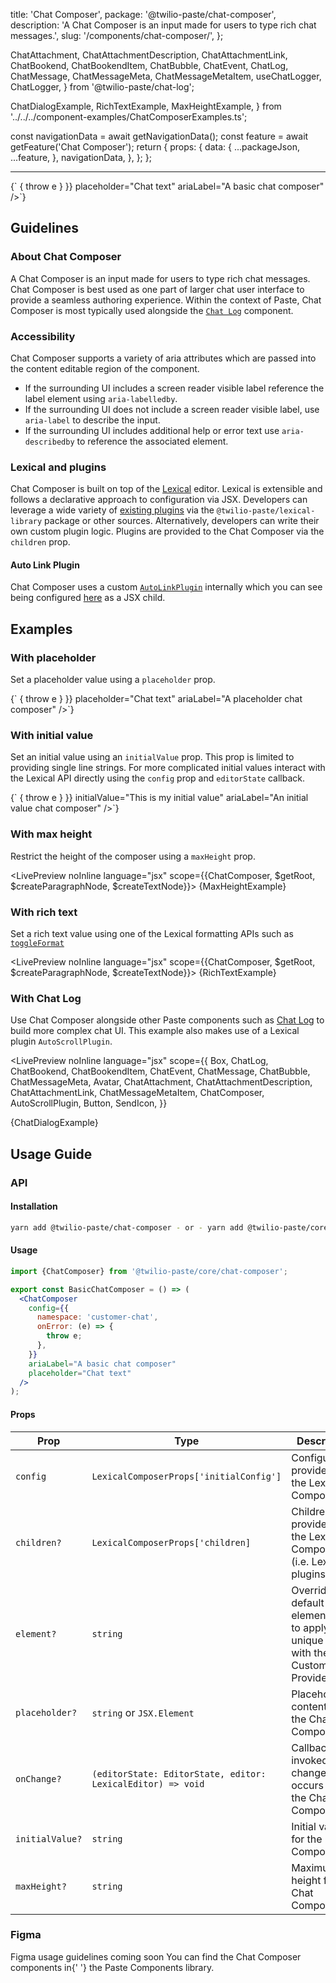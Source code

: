   title: 'Chat Composer',
  package: '@twilio-paste/chat-composer',
  description: 'A Chat Composer is an input made for users to type rich chat messages.',
  slug: '/components/chat-composer/',
};

  ChatAttachment,
  ChatAttachmentDescription,
  ChatAttachmentLink,
  ChatBookend,
  ChatBookendItem,
  ChatBubble,
  ChatEvent,
  ChatLog,
  ChatMessage,
  ChatMessageMeta,
  ChatMessageMetaItem,
  useChatLogger,
  ChatLogger,
} from '@twilio-paste/chat-log';

  ChatDialogExample,
  RichTextExample,
  MaxHeightExample,
} from '../../../component-examples/ChatComposerExamples.ts';


  const navigationData = await getNavigationData();
  const feature = await getFeature('Chat Composer');
  return {
    props: {
      data: {
        ...packageJson,
        ...feature,
      },
      navigationData,
    },
  };
};

<NormalizedComponentHeader
  categoryRoute={SidebarCategoryRoutes.COMPONENTS}
  githubUrl="https://github.com/twilio-labs/paste/tree/main/packages/paste-core/components/chat-composer"
  storybookUrl="/?path=/story/components-chat-composer--"
  data={props.data}
  description={meta.description}
/>

---

<contentwrapper>

<PageAside data={mdxHeadings} />

<content>

<LivePreview scope={{ChatComposer}} language="jsx">
  {`<ChatComposer config={{namespace: 'customer-chat', onError: (e) => { throw e } }} placeholder="Chat text" ariaLabel="A basic chat composer" />`}
</LivePreview>

## Guidelines

### About Chat Composer

A Chat Composer is an input made for users to type rich chat messages. Chat Composer is best used as one part of larger chat user interface to provide a seamless authoring experience.
Within the context of Paste, Chat Composer is most typically used alongside the [`Chat Log`](/components/chat-log) component.

### Accessibility

Chat Composer supports a variety of aria attributes which are passed into the content editable region of the component.

- If the surrounding UI includes a screen reader visible label reference the label element using `aria-labelledby`.
- If the surrounding UI does not include a screen reader visible label, use `aria-label` to describe the input.
- If the surrounding UI includes additional help or error text use `aria-describedby` to reference the associated element.

### Lexical and plugins

Chat Composer is built on top of the [Lexical](https://lexical.dev) editor. Lexical is extensible and follows a declarative approach to configuration via JSX. Developers can leverage a
wide variety of [existing plugins](https://github.com/twilio-labs/paste/blob/main/packages/paste-libraries/lexical/src/index.tsx) via the `@twilio-paste/lexical-library` package or other
sources. Alternatively, developers can write their own custom plugin logic. Plugins are provided to the Chat Composer via the `children` prop.

#### Auto Link Plugin

Chat Composer uses a custom [`AutoLinkPlugin`](https://github.com/twilio-labs/paste/blob/main/packages/paste-core/components/chat-composer/src/AutoLinkPlugin.tsx) internally
which you can see being configured [here](https://github.com/twilio-labs/paste/blob/main/packages/paste-core/components/chat-composer/src/ChatComposer.tsx#L116) as a JSX child.

## Examples

### With placeholder

Set a placeholder value using a `placeholder` prop.

<LivePreview scope={{ChatComposer}} language="jsx">
  {`<ChatComposer config={{namespace: 'customer-chat', onError: (e) => { throw e } }} placeholder="Chat text" ariaLabel="A placeholder chat composer" />`}
</LivePreview>

### With initial value

Set an initial value using an `initialValue` prop. This prop is limited to providing single line strings. For more complicated initial values interact with the Lexical API directly
using the `config` prop and `editorState` callback.

<LivePreview scope={{ChatComposer}} language="jsx">
  {`<ChatComposer config={{namespace: 'customer-chat', onError: (e) => { throw e } }} initialValue="This is my initial value" ariaLabel="An initial value chat composer" />`}
</LivePreview>

### With max height

Restrict the height of the composer using a `maxHeight` prop.

<LivePreview noInline language="jsx" scope={{ChatComposer, $getRoot, $createParagraphNode, $createTextNode}}>
  {MaxHeightExample}
</LivePreview>

### With rich text

Set a rich text value using one of the Lexical formatting APIs such as [`toggleFormat`](https://lexical.dev/docs/api/classes/lexical.TextNode#toggleformat)

<LivePreview noInline language="jsx" scope={{ChatComposer, $getRoot, $createParagraphNode, $createTextNode}}>
  {RichTextExample}
</LivePreview>

### With Chat Log

Use Chat Composer alongside other Paste components such as [Chat Log](/components/chat-log) to build more complex chat UI. This example also makes use of a Lexical
plugin `AutoScrollPlugin`.

<LivePreview
  noInline
  language="jsx"
  scope={{
    Box,
    ChatLog,
    ChatBookend,
    ChatBookendItem,
    ChatEvent,
    ChatMessage,
    ChatBubble,
    ChatMessageMeta,
    Avatar,
    ChatAttachment,
    ChatAttachmentDescription,
    ChatAttachmentLink,
    ChatMessageMetaItem,
    ChatComposer,
    AutoScrollPlugin,
    Button,
    SendIcon,
  }}
>
  {ChatDialogExample}
</LivePreview>

## Usage Guide

### API

#### Installation

```bash
yarn add @twilio-paste/chat-composer - or - yarn add @twilio-paste/core
```

#### Usage

```jsx
import {ChatComposer} from '@twilio-paste/core/chat-composer';

export const BasicChatComposer = () => (
  <ChatComposer
    config={{
      namespace: 'customer-chat',
      onError: (e) => {
        throw e;
      },
    }}
    ariaLabel="A basic chat composer"
    placeholder="Chat text"
  />
);
```

#### Props

| Prop            | Type                                                        | Description                                                                               | Default           |
| --------------- | ----------------------------------------------------------- | ----------------------------------------------------------------------------------------- | ----------------- |
| `config`        | `LexicalComposerProps['initialConfig']`                     | Configuration provided to the Lexical Composer                                            |                   |
| `children?`     | `LexicalComposerProps['children]`                           | Children provided to the Lexical Composer (i.e. Lexical plugins)                          |                   |
| `element?`      | `string`                                                    | Overrides the default element name to apply unique styles with the Customization Provider | `'CHAT_COMPOSER'` |
| `placeholder?`  | `string` or `JSX.Element`                                   | Placeholder content for the Chat Composer                                                 |                   |
| `onChange?`     | `(editorState: EditorState, editor: LexicalEditor) => void` | Callback invoked when changes occurs within the Chat Composer                             |                   |
| `initialValue?` | `string`                                                    | Initial value for the Chat Composer                                                       |                   |
| `maxHeight?`    | `string`                                                    | Maximum height for the Chat Composer                                                      |                   |

### Figma

<Callout variant="neutral" marginY="space70">
  <CalloutHeading as="span">Figma usage guidelines coming soon</CalloutHeading>
  <CalloutText>
    You can find the Chat Composer components in{' '}
    <Anchor
      href="https://www.figma.com/file/E6KUvMhioUmAgN0nwmReTM/Paste-Components?node-id=15140%3A99225&t=mNw9lFc5iiTDSIZ7-0"
      showExternal
    >
      the Paste Components library.
    </Anchor>
  </CalloutText>
</Callout>

<ChangelogRevealer>
  <Changelog />
</ChangelogRevealer>

</content>

</contentwrapper>
